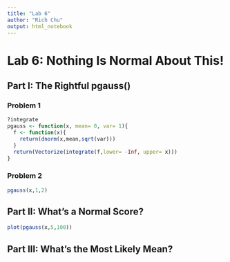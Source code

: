 ```yaml
---
title: "Lab 6"
author: "Rich Chu"
output: html_notebook
---
```


# Lab 6: Nothing Is Normal About This!

## Part I: The Rightful pgauss()

### Problem 1

```r
?integrate
pgauss <- function(x, mean= 0, var= 1){
  f <- function(x){
    return(dnorm(x,mean,sqrt(var)))
  }
  return(Vectorize(integrate(f,lower= -Inf, upper= x)))
}
```

### Problem 2

```r
pgauss(x,1,2)
```

## Part II: What's a Normal Score?

```r
plot(pgauss(x,5,100))
```


## Part III: What's the Most Likely Mean?

